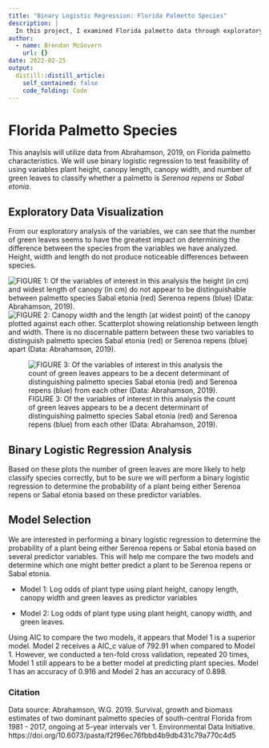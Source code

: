 ```yaml
---
title: "Binary Logistic Regression: Florida Palmetto Species"
description: |
  In this project, I examined Florida palmetto data through exploratory visaulizations and used binary logistic regression to classify palmetto species.
author:
  - name: Brendan McGovern
    url: {}
date: 2022-02-25
output:
  distill::distill_article:
    self_contained: false
    code_folding: Code
---
```


# Florida Palmetto Species

This anaylsis will utilize data from Abrahamson, 2019, on Florida palmetto characteristics. We will use binary logistic regression to test feasibility of using variables plant height, canopy length, canopy width, and number of green leaves to classify whether a palmetto is *Serenoa repens* or *Sabal etonia*.

## Exploratory Data Visualization

From our exploratory analysis of the variables, we can see that the number of green leaves seems to have the greatest impact on determining the difference between the species from the variables we have analyzed. Height, width and length do not produce noticeable differences between species.


![FIGURE 1: Of the variables of interest in this analysis the height (in cm) and widest length of canopy (in cm) do not appear to be distinguishable between palmetto species Sabal etonia (red) Serenoa repens (blue) (Data: Abrahamson, 2019).](figure1.png)
![FIGURE 2: Canopy width and the length (at widest point) of the canopy plotted against each other. Scatterplot showing relationship between length and width. There is no discernable pattern between these two variables to distinguish palmetto species Sabal etonia (red) or Serenoa repens (blue) apart (Data: Abrahamson, 2019).](figure2.png)

![FIGURE 3: Of the variables of interest in this analysis the count of green leaves appears to be a decent determinant of distinguishing palmetto species Sabal etonia (red) and Serenoa repens (blue) from each other (Data: Abrahamson, 2019).](figure3.png)


## Binary Logistic Regression Analysis
Based on these plots the number of green leaves are more likely to help classify species correctly, but to be sure we will perform a binary logistic regression to determine the probability of a plant being either Serenoa repens or Sabal etonia based on these predictor variables.

## Model Selection
We are interested in performing a binary logistic regression to determine the probability of a plant being either Serenoa repens or Sabal etonia based on several predictor variables. This will help me compare the two models and determine which one might better predict a plant to be Serenoa repens or Sabal etonia.

* Model 1: Log odds of plant type using plant height, canopy length, canopy width and green leaves as predictor variables 

* Model 2: Log odds of plant type using plant height, canopy width, and green leaves.

Using AIC to compare the two models, it appears that Model 1 is a superior model. Model 2 receives a AIC_c value of 792.91 when compared to Model 1. However, we conducted a ten-fold cross validation, repeated 20 times, Model 1 still appears to be a better model at predicting plant species. Model 1 has an accuracy of 0.916 and Model 2 has an accuracy of 0.898.

### Citation
Data source: Abrahamson, W.G. 2019. Survival, growth and biomass estimates of two dominant palmetto species of south-central Florida from 1981 - 2017, ongoing at 5-year intervals ver 1. Environmental Data Initiative. https://doi.org/10.6073/pasta/f2f96ec76fbbd4b9db431c79a770c4d5
